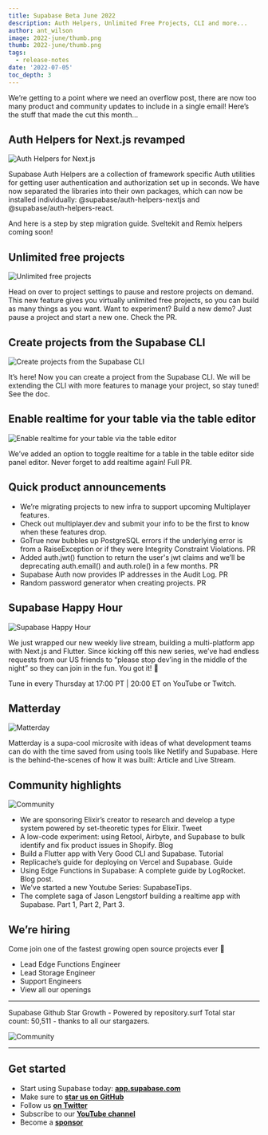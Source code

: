 ```yaml
---
title: Supabase Beta June 2022
description: Auth Helpers, Unlimited Free Projects, CLI and more...
author: ant_wilson
image: 2022-june/thumb.png
thumb: 2022-june/thumb.png
tags:
  - release-notes
date: '2022-07-05'
toc_depth: 3
---
```


We’re getting to a point where we need an overflow post, there are now too many product and community updates to include in a single email! Here’s the stuff that made the cut this month…

## Auth Helpers for Next.js revamped

![Auth Helpers for Next.js](/images/blog/2022-june/auth-helpers.png)

Supabase Auth Helpers are a collection of framework specific Auth utilities for getting user authentication and authorization set up in seconds. We have now separated the libraries into their own packages, which can now be installed individually: @supabase/auth-helpers-nextjs and @supabase/auth-helpers-react.

And here is a step by step migration guide. Sveltekit and Remix helpers coming soon!

## Unlimited free projects

![Unlimited free projects](/images/blog/2022-june/unlimited-paused.png)

Head on over to project settings to pause and restore projects on demand. This new feature gives you virtually unlimited free projects, so you can build as many things as you want. Want to experiment? Build a new demo? Just pause a project and start a new one. Check the PR.

## Create projects from the Supabase CLI

![Create projects from the Supabase CLI](/images/blog/2022-june/cli.png)

It’s here! Now you can create a project from the Supabase CLI. We will be extending the CLI with more features to manage your project, so stay tuned! See the doc.

## Enable realtime for your table via the table editor

![Enable realtime for your table via the table editor](/images/blog/2022-june/enable-realtime.png)

We’ve added an option to toggle realtime for a table in the table editor side panel editor. Never forget to add realtime again! Full PR.

## Quick product announcements

- We’re migrating projects to new infra to support upcoming Multiplayer features.
- Check out multiplayer.dev and submit your info to be the first to know when these features drop.
- GoTrue now bubbles up PostgreSQL errors if the underlying error is from a RaiseException or if they were Integrity Constraint Violations. PR
- Added auth.jwt() function to return the user's jwt claims and we’ll be deprecating auth.email() and auth.role() in a few months. PR
- Supabase Auth now provides IP addresses in the Audit Log. PR
- Random password generator when creating projects. PR

## Supabase Happy Hour

![Supabase Happy Hour](/images/blog/2022-june/happy-hour.jpg)

We just wrapped our new weekly live stream, building a multi-platform app with Next.js and Flutter. Since kicking off this new series, we’ve had endless requests from our US friends to “please stop dev’ing in the middle of the night” so they can join in the fun. You got it! 🎉

Tune in every Thursday at 17:00 PT | 20:00 ET on YouTube or Twitch.

## Matterday

![Matterday](/images/blog/2022-june/matterday.png)

Matterday is a supa-cool microsite with ideas of what development teams can do with the time saved from using tools like Netlify and Supabase. Here is the behind-the-scenes of how it was built: Article and Live Stream.

## Community highlights

![Community](/images/blog/2022-june/community.jpg)

- We are sponsoring Elixir’s creator to research and develop a type system powered by set-theoretic types for Elixir. Tweet
- A low-code experiment: using Retool, Airbyte, and Supabase to bulk identify and fix product issues in Shopify. Blog
- Build a Flutter app with Very Good CLI and Supabase. Tutorial
- Replicache’s guide for deploying on Vercel and Supabase. Guide
- Using Edge Functions in Supabase: A complete guide by LogRocket. Blog post.
- We’ve started a new Youtube Series: SupabaseTips.
- The complete saga of Jason Lengstorf building a realtime app with Supabase. Part 1, Part 2, Part 3.

## We’re hiring

Come join one of the fastest growing open source projects ever 🤗

- Lead Edge Functions Engineer
- Lead Storage Engineer
- Support Engineers
- View all our openings

---

Supabase Github Star Growth - Powered by repository.surf
Total star count: 50,511 - thanks to all our stargazers.

![Community](/images/blog/2022-june/stars-june-2022.png)

---

## Get started

- Start using Supabase today: **[app.supabase.com](https://app.supabase.com/)**
- Make sure to **[star us on GitHub](https://github.com/supabase/supabase)**
- Follow us **[on Twitter](https://twitter.com/supabase)**
- Subscribe to our **[YouTube channel](https://www.youtube.com/c/supabase)**
- Become a **[sponsor](https://github.com/sponsors/supabase)**
